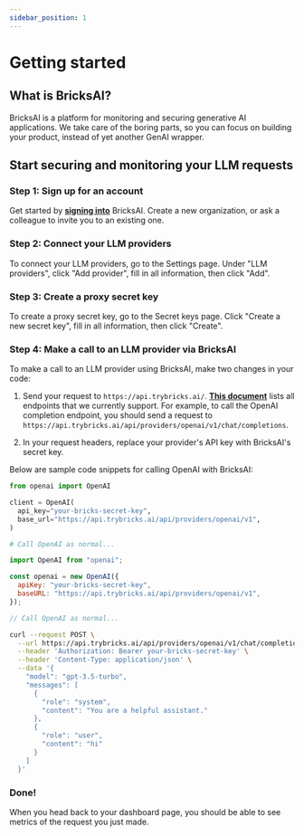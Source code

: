 ```yaml
---
sidebar_position: 1
---
```



# Getting started

## What is BricksAI?

BricksAI is a platform for monitoring and securing generative AI applications. We take care of the boring parts, so you can focus on building your product, instead of yet another GenAI wrapper.

## Start securing and monitoring your LLM requests

### Step 1: Sign up for an account

Get started by **[signing into](https://www.trybricks.ai/sign-in)** BricksAI. Create a new organization, or ask a colleague to invite you to an existing one.

### Step 2: Connect your LLM providers

To connect your LLM providers, go to the Settings page. Under "LLM providers", click "Add provider", fill in all information, then click "Add".

### Step 3: Create a proxy secret key

To create a proxy secret key, go to the Secret keys page. Click "Create a new secret key", fill in all information, then click "Create".

### Step 4: Make a call to an LLM provider via BricksAI

To make a call to an LLM provider using BricksAI, make two changes in your code:

1. Send your request to `https://api.trybricks.ai/`. **[This document](https://github.com/bricks-cloud/BricksLLM?tab=readme-ov-file#openai-proxy)** lists all endpoints that we currently support. For example, to call the OpenAI completion endpoint, you should send a request to `https://api.trybricks.ai/api/providers/openai/v1/chat/completions`.

2. In your request headers, replace your provider's API key with BricksAI's secret key.

Below are sample code snippets for calling OpenAI with BricksAI:

<Tabs>

<TabItem value="py" label="Python SDK">

```py
from openai import OpenAI

client = OpenAI(
  api_key="your-bricks-secret-key",
  base_url="https://api.trybricks.ai/api/providers/openai/v1",
)

# Call OpenAI as normal...
```

</TabItem>
<TabItem value="js" label="Node SDK">

```js
import OpenAI from "openai";

const openai = new OpenAI({
  apiKey: "your-bricks-secret-key",
  baseURL: "https://api.trybricks.ai/api/providers/openai/v1",
});

// Call OpenAI as normal...
```

</TabItem>
<TabItem value="curl" label="curl">

```bash
curl --request POST \
  --url https://api.trybricks.ai/api/providers/openai/v1/chat/completions \
  --header 'Authorization: Bearer your-bricks-secret-key' \
  --header 'Content-Type: application/json' \
  --data '{
    "model": "gpt-3.5-turbo",
    "messages": [
      {
        "role": "system",
        "content": "You are a helpful assistant."
      },
      {
        "role": "user",
        "content": "hi"
      }
    ]
  }'
```

</TabItem>
</Tabs>

### Done!

When you head back to your dashboard page, you should be able to see metrics of the request you just made.
